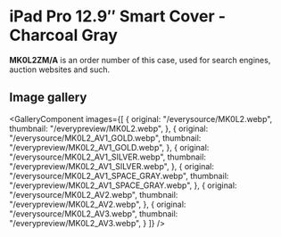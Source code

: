 
# iPad Pro 12.9″ Smart Cover - Charcoal Gray

<Callout type='info' emoji='👉🏻'>**MK0L2ZM/A** is an order number of this case, used for search engines, auction websites and such.</Callout>

## Image gallery

<GalleryComponent
    images={[
      {
        original: "/everysource/MK0L2.webp",
        thumbnail: "/everypreview/MK0L2.webp",
      },
      {
        original: "/everysource/MK0L2_AV1_GOLD.webp",
        thumbnail: "/everypreview/MK0L2_AV1_GOLD.webp",
      },
      {
        original: "/everysource/MK0L2_AV1_SILVER.webp",
        thumbnail: "/everypreview/MK0L2_AV1_SILVER.webp",
      },
      {
        original: "/everysource/MK0L2_AV1_SPACE_GRAY.webp",
        thumbnail: "/everypreview/MK0L2_AV1_SPACE_GRAY.webp",
      },
      {
        original: "/everysource/MK0L2_AV2.webp",
        thumbnail: "/everypreview/MK0L2_AV2.webp",
      },
      {
        original: "/everysource/MK0L2_AV3.webp",
        thumbnail: "/everypreview/MK0L2_AV3.webp",
      }
    ]}
  />
